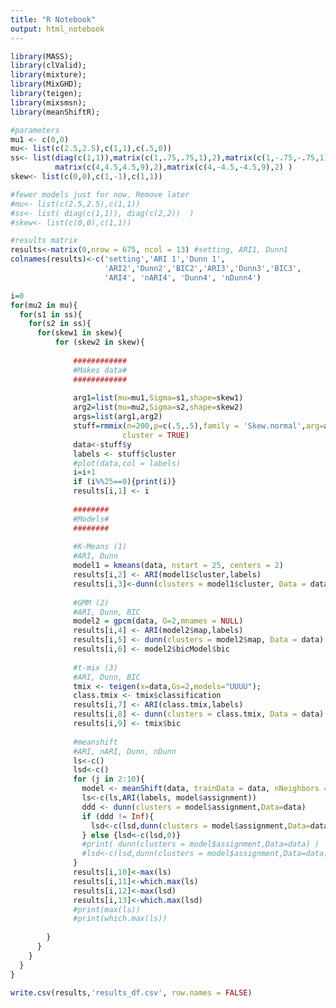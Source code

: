 ```yaml
---
title: "R Notebook"
output: html_notebook
---
```


```r
library(MASS);
library(clValid);
library(mixture);
library(MixGHD);
library(teigen);
library(mixsmsn);
library(meanShiftR);
```


```r
#parameters
mu1 <- c(0,0)
mu<- list(c(2.5,2.5),c(1,1),c(.5,0))
ss<- list(diag(c(1,1)),matrix(c(1,.75,.75,1),2),matrix(c(1,-.75,-.75,1),2),
          matrix(c(4,4.5,4.5,9),2),matrix(c(4,-4.5,-4.5,9),2) )
skew<- list(c(0,0),c(1,-1),c(1,1))  

#fewer models just for now. Remove later
#mu<- list(c(2.5,2.5),c(1,1))
#ss<- list( diag(c(1,1)), diag(c(2,2))  )
#skew<- list(c(0,0),c(1,1))  

#results matrix
results<-matrix(0,nrow = 675, ncol = 13) #setting, ARI1, Dunn1
colnames(results)<-c('setting','ARI 1','Dunn 1',
                     'ARI2','Dunn2','BIC2','ARI3','Dunn3','BIC3',
                     'ARI4', 'nARI4', 'Dunn4', 'nDunn4')

i=0
for(mu2 in mu){
  for(s1 in ss){
    for(s2 in ss){
      for(skew1 in skew){
          for (skew2 in skew){
              
              ############
              #Makes data#
              ############
              
              arg1=list(mu=mu1,Sigma=s1,shape=skew1)
              arg2=list(mu=mu2,Sigma=s2,shape=skew2)
              args=list(arg1,arg2)
              stuff=rmmix(n=200,p=c(.5,.5),family = 'Skew.normal',arg=args,
                         cluster = TRUE)
              data<-stuff$y
              labels <- stuff$cluster
              #plot(data,col = labels)
              i=i+1
              if (i%%25==0){print(i)}
              results[i,1] <- i 
              
              ########
              #Models#
              ########
              
              #K-Means (1)
              #ARI, Dunn
              model1 = kmeans(data, nstart = 25, centers = 2)
              results[i,2] <- ARI(model1$cluster,labels)
              results[i,3]<-dunn(clusters = model1$cluster, Data = data)
              
              #GMM (2)
              #ARI, Dunn, BIC
              model2 = gpcm(data, G=2,mnames = NULL)
              results[i,4] <- ARI(model2$map,labels)
              results[i,5] <- dunn(clusters = model2$map, Data = data)
              results[i,6] <- model2$bicModel$bic
              
              #t-mix (3)
              #ARI, Dunn, BIC
              tmix <- teigen(x=data,Gs=2,models="UUUU");
              class.tmix <- tmix$classification 
              results[i,7] <- ARI(class.tmix,labels)
              results[i,8] <- dunn(clusters = class.tmix, Data = data)
              results[i,9] <- tmix$bic
              
              #meanshift
              #ARI, nARI, Dunn, nDunn
              ls<-c()
              lsd<-c()
              for (j in 2:10){
                model <- meanShift(data, trainData = data, nNeighbors = j,iterations=25)
                ls<-c(ls,ARI(labels, model$assignment))
                ddd <- dunn(clusters = model$assignment,Data=data)
                if (ddd != Inf){
                  lsd<-c(lsd,dunn(clusters = model$assignment,Data=data))
                } else {lsd<-c(lsd,0)}
                #print( dunn(clusters = model$assignment,Data=data) )
                #lsd<-c(lsd,dunn(clusters = model$assignment,Data=data))
              }
              results[i,10]<-max(ls)
              results[i,11]<-which.max(ls)
              results[i,12]<-max(lsd)
              results[i,13]<-which.max(lsd)
              #print(max(ls))
              #print(which.max(ls))
              
        }
      }
    }
  }
}

write.csv(results,'results_df.csv', row.names = FALSE)

```









